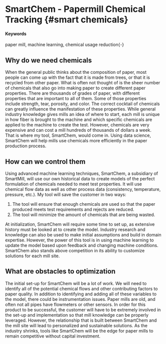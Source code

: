# SmartChem - Papermill Chemical Tracking {#smart chemicals}

#### Keywords{-}

paper mill, machine learning, chemical usage reduction{-}

## Why do we need chemicals{-}

When the general public thinks about the composition of paper, most people can come up with the fact that it is made from trees, or that it is recycled from other paper. What is often not thought of is the sheer number of chemicals that also go into making paper to create different paper properties. There are thousands of grades of paper, with different properties that are important to all of them. Some of those properties include strength, tear, porosity, and color. The correct cocktail of chemicals can greatly influence the manifestation of these properties. While general industry knowledge gives mills an idea of where to start, each mill is unique in how fiber is brought to the machine and which specific chemicals are applied to the machine to create the test. However, chemicals are very expensive and can cost a mill hundreds of thousands of dollars a week. That is where my tool, SmartChem, would come in. Using data science, SmartChem will help mills use chemicals more efficiently in the paper production process.

## How can we control them{-}

Using advanced machine learning techniques, SmartChem, a subsidiary of SmartMill, will use our own historical data to create models of the perfect formulation of chemicals needed to meet test properties. It will use chemical flow data as well as other process data (consistency, temperature, pressure, etc.). My tool will save the customer in two ways: 

1. The tool will ensure that enough chemicals are used so that the paper produced meets test requirements and rejects are reduced. 
2. The tool will minimize the amount of chemicals that are being wasted. 

At initialization, SmartChem will require some time to set up, as extensive history must be looked at to create the model. Industry research and knowledge can also be used to make initial assumptions and build in domain expertise. However, the power of this tool is in using machine learning to update the model based upon feedback and changing machine conditions. SmartChem also stands above competition in its ability to customize solutions for each mill site. 

## What are obstacles to optimization{-}

The initial set-up for SmartChem will be a lot of work. We will need to identify all of the potential chemical flows and other contributing factors to paper quality. In addition to identifying and adding all of these variables to the model, there could be instrumentation issues. Paper mills are old, and often not all pipes have flowmeters or other sensors. In order for this product to be successful, the customer will have to be extremely involved in the set-up and implementation so that mill knowledge can be properly leveraged. However, the relationship that is built between SmartChem and the mill site will lead to personalized and sustainable solutions. As the industry shrinks, tools like SmartChem will be the edge for paper mills to remain competitive without capital investment. 


